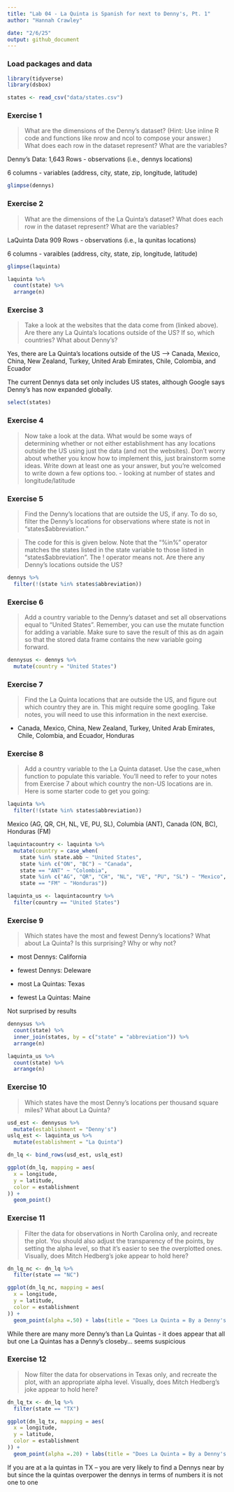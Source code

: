 ```yaml
---
title: "Lab 04 - La Quinta is Spanish for next to Denny's, Pt. 1"
author: "Hannah Crawley"  

date: "2/6/25"
output: github_document
---
```


### Load packages and data


```r
library(tidyverse) 
library(dsbox) 
```

```r
states <- read_csv("data/states.csv")
```

### Exercise 1

> What are the dimensions of the Denny’s dataset? (Hint: Use inline R code and functions like nrow and ncol to compose your answer.) What does each row in the dataset represent? What are the variables?

Denny's Data:
1,643 Rows - observations (i.e., dennys locations)  

6 columns - variables (address, city, state, zip, longitude, latitude)

```r
glimpse(dennys)
```

### Exercise 2
> What are the dimensions of the La Quinta’s dataset? What does each row in the dataset represent? What are the variables?  

LaQuinta Data
909 Rows - observations (i.e., la qunitas locations)  

6 columns - varaibles (address, city, state, zip, longitude, latitude)

```r
glimpse(laquinta)
```
```r
laquinta %>% 
  count(state) %>% 
  arrange(n)
```


### Exercise 3
> Take a look at the websites that the data come from (linked above). Are there any La Quinta’s locations outside of the US? If so, which countries? What about Denny’s?  

Yes, there are La Quinta's locations outside of the US --> Canada, Mexico, China, New Zealand, Turkey, United Arab Emirates, Chile, Colombia, and Ecuador

The current Dennys data set only includes US states, although Google says Denny's has now expanded globally. 

```r
select(states)
```

### Exercise 4

> Now take a look at the data. What would be some ways of determining whether or not either establishment has any locations outside the US using just the data (and not the websites). Don’t worry about whether you know how to implement this, just brainstorm some ideas. Write down at least one as your answer, but you’re welcomed to write down a few options too.
- looking at number of states and longitude/latitude 

### Exercise 5

> Find the Denny’s locations that are outside the US, if any. To do so, filter the Denny’s locations for observations where state is not in "states$abbreviation." 

> The code for this is given below. Note that the "%in%" operator matches the states listed in the state variable to those listed in "states$abbreviation". The ! operator means not. Are there any Denny’s locations outside the US?

```r
dennys %>%
  filter(!(state %in% states$abbreviation))
```

### Exercise 6
> Add a country variable to the Denny’s dataset and set all observations equal to "United States". Remember, you can use the mutate function for adding a variable. Make sure to save the result of this as dn again so that the stored data frame contains the new variable going forward.

```r
dennysus <- dennys %>%
  mutate(country = "United States")

```

### Exercise 7
> Find the La Quinta locations that are outside the US, and figure out which country they are in. This might require some googling. Take notes, you will need to use this information in the next exercise.

- Canada, Mexico, China, New Zealand, Turkey, United Arab Emirates, Chile, Colombia, and Ecuador, Honduras

### Exercise 8
> Add a country variable to the La Quinta dataset. Use the case_when function to populate this variable. You’ll need to refer to your notes from Exercise 7 about which country the non-US locations are in. Here is some starter code to get you going:

```r
laquinta %>%
  filter(!(state %in% states$abbreviation))
```
Mexico (AG, QR, CH, NL, VE, PU, SL), Columbia (ANT), Canada (ON, BC), Honduras (FM)


```r
laquintacountry <- laquinta %>% 
  mutate(country = case_when(
    state %in% state.abb ~ "United States",
    state %in% c("ON", "BC") ~ "Canada",
    state == "ANT" ~ "Colombia",
    state %in% c("AG", "QR", "CH", "NL", "VE", "PU", "SL") ~ "Mexico",
    state == "FM" ~ "Honduras"))
```

```r
laquinta_us <- laquintacountry %>%
  filter(country == "United States")
```

### Exercise 9
> Which states have the most and fewest Denny’s locations? What about La Quinta? Is this surprising? Why or why not?

- most Dennys: California
- fewest Dennys: Deleware

- most La Quintas: Texas
- fewest La Quintas: Maine

Not surprised by results 

```r
dennysus %>%
  count(state) %>%
  inner_join(states, by = c("state" = "abbreviation")) %>%  
  arrange(n)

```
```r
laquinta_us %>% 
  count(state) %>% 
  arrange(n)

```


### Exercise 10
> Which states have the most Denny’s locations per thousand square miles? What about La Quinta?
 
```r
usd_est <- dennysus %>%
  mutate(establishment = "Denny's")
uslq_est <- laquinta_us %>%
  mutate(establishment = "La Quinta")
```
 
```r
dn_lq <- bind_rows(usd_est, uslq_est)
```

 
```r
ggplot(dn_lq, mapping = aes(
  x = longitude,
  y = latitude,
  color = establishment
)) +
  geom_point()
```
 
### Exercise 11
> Filter the data for observations in North Carolina only, and recreate the plot. You should also adjust the transparency of the points, by setting the alpha level, so that it’s easier to see the overplotted ones. Visually, does Mitch Hedberg’s joke appear to hold here?

```r
dn_lq_nc <- dn_lq %>% 
  filter(state == "NC")
```

```r
ggplot(dn_lq_nc, mapping = aes(
  x = longitude,
  y = latitude,
  color = establishment
)) +
  geom_point(alpha =.50) + labs(title = "Does La Quinta = By a Denny's in NC?")

```

While there are many more Denny's than La Quintas - it does appear that all but one La Quintas has a Denny's closeby... seems suspicious 


### Exercise 12
>Now filter the data for observations in Texas only, and recreate the plot, with an appropriate alpha level. Visually, does Mitch Hedberg’s joke appear to hold here? 

```r
dn_lq_tx <- dn_lq %>% 
  filter(state == "TX")
```

```r
ggplot(dn_lq_tx, mapping = aes(
  x = longitude,
  y = latitude,
  color = establishment
)) +
  geom_point(alpha =.20) + labs(title = "Does La Quinta = By a Denny's in TX?")

```

If you are at a la quintas in TX -- you are very likely to find a Dennys near by but since the la quintas overpower the dennys in terms of numbers it is not one to one